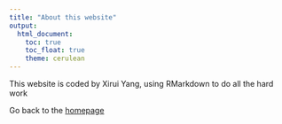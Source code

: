 ```yaml
---
title: "About this website"
output: 
  html_document:
    toc: true
    toc_float: true
    theme: cerulean
---
```


This website is coded by Xirui Yang, using RMarkdown to do all the hard work

Go back to the [homepage](index.html)